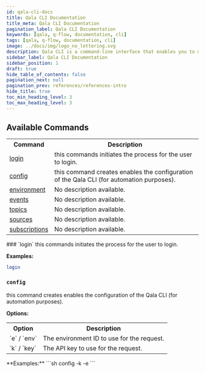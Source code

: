 ```yaml
---
id: qala-cli-docs
title: Qala CLI Documentation
title_meta: Qala CLI Documentation
pagination_label: Qala CLI Documentation
keywords: [qala, q-flow, documentation, cli]
tags: [qala, q-flow, documentation, cli]
image: ../docs/img/logo_no_lettering.svg
description: Qala CLI is a command-line interface that enables you to manage the Q-Flow solution via the terminal. It is suitable for integration into deployment pipelines or for automating certain tasks.
sidebar_label: Qala CLI Documentation
sidebar_position: 1
draft: true
hide_table_of_contents: false
pagination_next: null
pagination_prev: references/references-intro
hide_title: true
toc_min_heading_level: 3
toc_max_heading_level: 3
---
```



<HeroBanner
    title="Qala CLI Documentation"
    tagline="Qala CLI is a command-line interface that enables you to manage the Q-Flow solution via the terminal."
    backgroundColor='transparent'
/>

## Available Commands

<table>
<tr><th>Command</th><th>Description</th></tr>
<tr><td><a href="#login" title="Learn about login">login</a></td><td>this commands initiates the process for the user to 
login.</td></tr>
<tr><td><a href="#config" title="Learn about config">config</a></td><td>this command creates enables the configuration of the Qala CLI 
(for automation purposes).</td></tr>
<tr><td><a href="/docs/references/qala-cli-docs/qala-cli-environment" title="Learn about environment">environment</a></td><td>No description available.</td></tr>
<tr><td><a href="/docs/references/qala-cli-docs/qala-cli-events" title="Learn about events">events</a></td><td>No description available.</td></tr>
<tr><td><a href="/docs/references/qala-cli-docs/qala-cli-topics" title="Learn about topics">topics</a></td><td>No description available.</td></tr>
<tr><td><a href="/docs/references/qala-cli-docs/qala-cli-sources" title="Learn about sources">sources</a></td><td>No description available.</td></tr>
<tr><td><a href="/docs/references/qala-cli-docs/qala-cli-subscriptions" title="Learn about subscriptions">subscriptions</a></td><td>No description available.</td></tr>
</table>
### `login`
this commands initiates the process for the user to 
login.

**Examples:**
```sh
login
```


### `config`
this command creates enables the configuration of the Qala CLI 
(for automation purposes).

**Options:**
<table>
<tr><th>Option</th><th>Description</th></tr>
<tr><td>`e` / `env`</td><td>The environment ID to use for the request.</td></tr>
<tr><td>`k` / `key`</td><td>The API key to use for the request.</td></tr>
</table>
**Examples:**
```sh
config -k <API_KEY> -e <ENV_ID>
```


